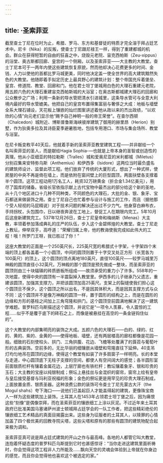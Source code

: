 ```yaml
---
---
---
```

title: ·圣索菲亚
---




截至查士丁尼在位时为止，希腊、罗马、东方和基督徒的特质才完全溶于拜占廷艺术中。尼卡（Nika）的反叛，使查士丁尼跟尼禄王一样，得到了重建都城的机会。群众在获得短暂的自由的狂喜之中，烧毁元老院、宙克西帕斯（Zeu-xippus）的浴堂、奥古斯都回廊、皇宫的一个侧厢，以及圣索菲亚——大主教的大教堂。查士丁尼本可于一两年内使这些建筑恢复原貌，然而他却决心花费更多的时间、金钱、人力以使他的首都比罗马城更美，同时他决定盖一使全世界的高大建筑黯然失色的大教堂。他随即着手拟定历史上最具野心的建筑计划：整个帝国充斥着堡垒、皇宫、修道院、教堂、回廊和门。他在君士坦丁堡城用白色的大理石重建元老院，用五颜六色的大理石重建宙克西帕斯城的大浴室；在奥古斯都城建大理石的回廊和公众散步之广场；利用一条新的导水管把清水引进城里，这条导水管可与全意大利境内最好的导水管媲美。他把自己的皇宫布置得集富丽与奢侈之大成：地板与墙壁全系大理石铺设，天花板上镶嵌的灿烂图案讲述着他从政以来的杰出政绩，“以欢欣的心情”向元老们显示他“赐予自己神明一般的帝王荣誉”。在查尔西顿（Chalcedon）城附近、博斯普鲁斯海峡彼岸建筑了御用的赫里昂（Herion）别墅，作为狄奥多拉及其诗臣夏季避暑胜地，包括专用港口、市场与集会场所、教堂与浴室。

在尼卡叛变敉平40天后，他就着手新的圣索菲亚教堂建筑工程——并非献给一个名叫索菲亚的圣人，而是献给Hagia Sophia-—也就是上帝本身的圣智或创造性的真理。他从小亚细亚的特拉勒斯（Tralles）城和爱奥尼亚的米利都城（Miletus）分别召集来安特弥乌斯（Anthemius）和伊西多（Isidore）这两位当时最负盛名的建筑师设计、监督此项工程。他们放弃了传统的大厦形式，想出了一种式样，使房屋的中央不再是倚在墙上，而是依附在窗间壁上的巨型圆顶，两面扶壁各支撑着半个圆顶。这项工程动用1万名工人，耗资32万磅黄金（折合金1.34亿美元），用尽了国库的储备。省级长官依指示献上古代宝物中最杰出的部分给这个新的圣地，从十几个地区进口十几种不同种类，不同颜色的大理石，大批的金、银、象牙、宝石都送来做装饰之用。查士丁尼自己也忙着参与设计与施工的工作，而且（据他那个受人轻视的马屁精说）对于技术问题的解决还出过不少力气。他身穿白麻布衣，手持拐杖，头包围巾，日以继夜奔波在工地上，督促工人在期限内完工。5年10月后这座新建筑完工。537年12月26日，查士丁尼皇帝和梅纳斯（Menas）大主教，率领着参加落成典礼的庄严的队伍，步入这个金碧辉煌的大教堂。查士丁尼走上教坛，伸举双手，高呼道：“荣耀归属上帝，他的教诲使我完成如此伟大的工程！哦！所罗门王呀，我已胜过了你！”

这座大教堂的正面是一个250英尺长，225英尺宽的希腊式十字架，十字架四个末端的顶上都各盖着一个小圆顶，中间的圆顶则置于十字交叉处正方形（长宽各为100英尺）的顶上，这个圆顶的顶点离地180英尺，直径100英尺——较罗马城里万神殿的圆顶直径小32英尺。万神殿的那个圆顶是预先做成一整块，而圣索菲亚的圆顶则由三十块辐辏的砖质嵌板所组成——故须承受的重力小了许多。558年的一次地震，使得中央的圆顶有一半震裂掉入教堂里。伊西多的儿子继承乃父遗志，重建该圆顶，加强其支撑力，并把该圆顶加高25英尺。支架上的裂缝使我们担心这个圆顶旦不保夕。这个圆顶之所以出名，不是因其体积大，而是因其支撑方式与众不同：这个圆顶并不是像万神殿的圆顶一样，置于圆形的结构之上，而是在圆形的边缘和方形的基柱之间加上三角穹隆和拱门。这个圆顶空前圆满地解决了这一建筑学难题。普罗科匹乌斯描述这个圆顶，并说它是“一项令人羡慕，令人震惊的工程……似乎不是覆于底下的砖石之上，而像是被悬挂在高空的一条金链钩住似的”。

这个大教堂的内部集明亮的装饰之大成。五颜六色的大理石——白的、绿的、红的、黄的、紫的、金黄的——使得地板、墙壁，还有两层楼高的廊柱都像是花园一般。细致的石刻使柱头、拱门、三角拱腹、花边、飞檐等处覆满了的莨苕与葡萄叶形的古典装饰。空前多的，无比华丽的细镶嵌从墙壁和穹隆直往下延伸。40支吊灯均匀地吊在圆顶的边缘，使得这个教堂有如装了许多扇窗子一样明亮。长的本堂与走道，中心圆顶底下无柱子支撑的空间，都使人有空间阔大的感觉；各半圆形室前面银质栏杆有镶着金属花边，上层厅廊也有铁栏杆；教坛镶着象牙、银和珍贵的玉石；大主教的宝座以纯银制成；祭坛上悬挂丝与金混织的窗帘，窗帘上绘有皇帝与皇后接受基督与玛利亚祝福的形象；金色的祭坛更是用罕见的珍贵大理石制成，上面放置金质、银质圣器。这种浪费公款的装饰可令查士丁尼先蒙古大汗（the Mogul shahs）夸下海口——说他们已盖起巨人才能盖得起的建筑，更像珠宝商人一样为这些建筑加上装饰。土耳其人在1453年占领君士坦丁堡之后，因为痛恨这些“刻像”是偶像崇拜，而在圣索菲亚的镶嵌细工上涂以灰泥。不过近年来土耳其政府已批准美国马塞诸萨州波士顿城拜占廷学会的一队工作者，把这些精彩绝伦的镶嵌细工艺术精品的真面目揭露出来。这些身为征服者的土耳其人，以赎罪的心情加盖了四个极优美的回教寺院尖塔，这些尖塔和原有的那些有圆顶的建筑物配合起来极为调和。

圣索菲亚真可说是拜占廷式建筑的开山之作与最高峰。各地的人都管它叫大教堂，连抱着怀疑态度的普罗科匹乌斯提到它时也甚感惊讶：“当你走进这建筑里面祈祷时，你会觉得这项工程非人力所能及……飘向天空的灵魂会体验到上帝就在你身边的感觉，而且你会觉得他也喜欢这个被选定的家。”